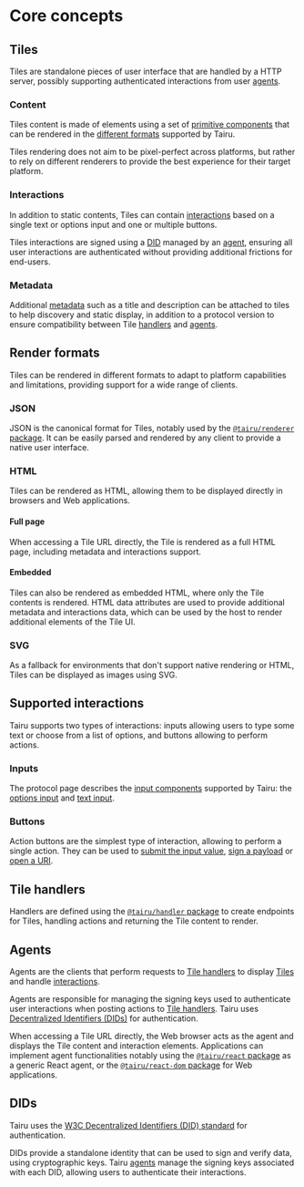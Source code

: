 # Core concepts

## Tiles

Tiles are standalone pieces of user interface that are handled by a HTTP server, possibly supporting authenticated interactions from user [agents](#agents).

### Content

Tiles content is made of elements using a set of [primitive components](./protocol.mdx#content-components) that can be rendered in the [different formats](#render-formats) supported by Tairu.

Tiles rendering does not aim to be pixel-perfect across platforms, but rather to rely on different renderers to provide the best experience for their target platform.

### Interactions

In addition to static contents, Tiles can contain [interactions](#supported-interactions) based on a single text or options input and one or multiple buttons.

Tiles interactions are signed using a [DID](#dids) managed by an [agent](#agents), ensuring all user interactions are authenticated without providing additional frictions for end-users.

### Metadata

Additional [metadata](./protocol.mdx#tile-properties) such as a title and description can be attached to tiles to help discovery and static display, in addition to a protocol version to ensure compatibility between Tile [handlers](#tile-handlers) and [agents](#agents).

## Render formats

Tiles can be rendered in different formats to adapt to platform capabilities and limitations, providing support for a wide range of clients.

### JSON

JSON is the canonical format for Tiles, notably used by the [`@tairu/renderer` package](./api/renderer/index.md). It can be easily parsed and rendered by any client to provide a native user interface.

### HTML

Tiles can be rendered as HTML, allowing them to be displayed directly in browsers and Web applications.

#### Full page

When accessing a Tile URL directly, the Tile is rendered as a full HTML page, including metadata and interactions support.

#### Embedded

Tiles can also be rendered as embedded HTML, where only the Tile contents is rendered. HTML data attributes are used to provide additional metadata and interactions data, which can be used by the host to render additional elements of the Tile UI.

### SVG

As a fallback for environments that don't support native rendering or HTML, Tiles can be displayed as images using SVG.

## Supported interactions

Tairu supports two types of interactions: inputs allowing users to type some text or choose from a list of options, and buttons allowing to perform actions.

### Inputs

The protocol page describes the [input components](./protocol.mdx#input-components) supported by Tairu: the [options input](./protocol.mdx#options-input) and [text input](./protocol.mdx#text-input).

### Buttons

Action buttons are the simplest type of interaction, allowing to perform a single action. They can be used to [submit the input value](./protocol.mdx#did-submitting), [sign a payload](./protocol.mdx#did-signing) or [open a URI](./protocol.mdx#uri-opening).

## Tile handlers

Handlers are defined using the [`@tairu/handler` package](./api/handler/index.md) to create endpoints for Tiles, handling actions and returning the Tile content to render.

## Agents

Agents are the clients that perform requests to [Tile handlers](#tile-handlers) to display [Tiles](#tiles) and handle [interactions](#interactions).

Agents are responsible for managing the signing keys used to authenticate user interactions when posting actions to [Tile handlers](#tile-handlers). Tairu uses [Decentralized Identifiers (DIDs)](#dids) for authentication.

When accessing a Tile URL directly, the Web browser acts as the agent and displays the Tile content and interaction elements.
Applications can implement agent functionalities notably using the [`@tairu/react` package](./api/react/index.md) as a generic React agent, or the [`@tairu/react-dom` package](./api/react-dom/react-dom/index.md) for Web applications.

## DIDs

Tairu uses the [W3C Decentralized Identifiers (DID) standard](https://www.w3.org/TR/did-core/) for authentication.

DIDs provide a standalone identity that can be used to sign and verify data, using cryptographic keys. Tairu [agents](#agents) manage the signing keys associated with each DID, allowing users to authenticate their interactions.
